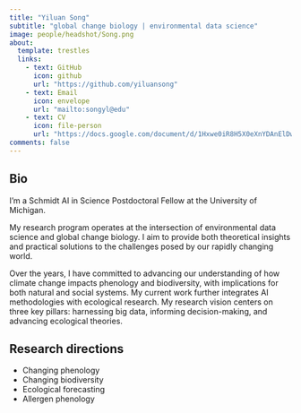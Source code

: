 ```yaml
---
title: "Yiluan Song"
subtitle: "global change biology | environmental data science"
image: people/headshot/Song.png
about:
  template: trestles
  links:
    - text: GitHub
      icon: github
      url: "https://github.com/yiluansong"
    - text: Email
      icon: envelope
      url: "mailto:songyl@edu"
    - text: CV
      icon: file-person
      url: "https://docs.google.com/document/d/1Hxwe0iR8H5X0eXnYDAnElDwA4bijcMan3mNqRyE2c-o/edit?usp=drive_link"
comments: false
---
```


::: {.column-page}

## Bio

I'm a Schmidt AI in Science Postdoctoral Fellow at the University of Michigan.

My research program operates at the intersection of environmental data science and global change biology. I aim to provide both theoretical insights and practical solutions to the challenges posed by our rapidly changing world.

Over the years, I have committed to advancing our understanding of how climate change impacts phenology and biodiversity, with implications for both natural and social systems. My current work further integrates AI methodologies with ecological research. My research vision centers on three key pillars: harnessing big data, informing decision-making, and advancing ecological theories.

<p></p>

## Research directions

- Changing phenology
- Changing biodiversity
- Ecological forecasting
- Allergen phenology

:::
